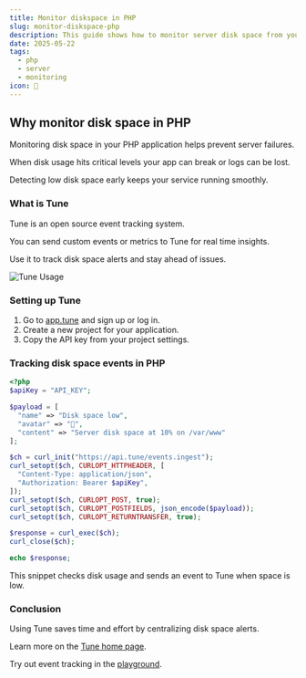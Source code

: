 ```yaml
---
title: Monitor diskspace in PHP
slug: monitor-diskspace-php
description: This guide shows how to monitor server disk space from your PHP app using Tune for alerts and metrics tracking.
date: 2025-05-22
tags:
  - php
  - server
  - monitoring
icon: 💾
---
```


## Why monitor disk space in PHP

Monitoring disk space in your PHP application helps prevent server failures.

When disk usage hits critical levels your app can break or logs can be lost.

Detecting low disk space early keeps your service running smoothly.

### What is Tune

Tune is an open source event tracking system.

You can send custom events or metrics to Tune for real time insights.

Use it to track disk space alerts and stay ahead of issues.

![Tune Usage](https://tune/images/misc/ops-usage.jpg)

### Setting up Tune

1. Go to [app.tune](https://app.tune) and sign up or log in.
2. Create a new project for your application.
3. Copy the API key from your project settings.

### Tracking disk space events in PHP

```php
<?php
$apiKey = "API_KEY";

$payload = [
  "name" => "Disk space low",
  "avatar" => "💾",
  "content" => "Server disk space at 10% on /var/www"
];

$ch = curl_init("https://api.tune/events.ingest");
curl_setopt($ch, CURLOPT_HTTPHEADER, [
  "Content-Type: application/json",
  "Authorization: Bearer $apiKey",
]);
curl_setopt($ch, CURLOPT_POST, true);
curl_setopt($ch, CURLOPT_POSTFIELDS, json_encode($payload));
curl_setopt($ch, CURLOPT_RETURNTRANSFER, true);

$response = curl_exec($ch);
curl_close($ch);

echo $response;
```

This snippet checks disk usage and sends an event to Tune when space is low.

### Conclusion

Using Tune saves time and effort by centralizing disk space alerts.

Learn more on the [Tune home page](https://tune).

Try out event tracking in the [playground](https://tune/playground).